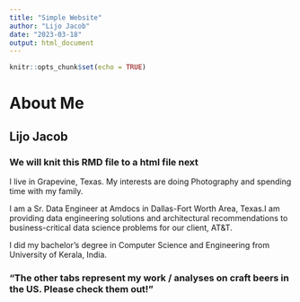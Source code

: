 ```yaml
---
title: "Simple Website"
author: "Lijo Jacob"
date: "2023-03-18"
output: html_document
---
```


```r
knitr::opts_chunk$set(echo = TRUE)
```

# About Me
## Lijo Jacob
### We will knit this RMD file to a html file next

I live in Grapevine, Texas. My interests are doing Photography and spending time with my family.

I am a Sr. Data Engineer at Amdocs in Dallas-Fort Worth Area, Texas.I am providing data engineering solutions and architectural recommendations to business-critical data science problems for our client, AT&T.

I did my bachelor’s degree in Computer Science and Engineering from University of Kerala, India.

### "The other tabs represent my work / analyses on craft beers in the US.  Please check them out!"
